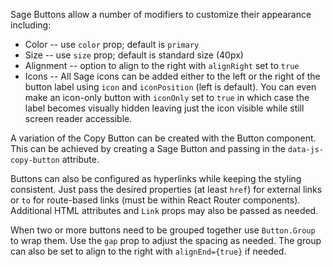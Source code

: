 
<Meta title="Sage/Button/Notes" />

Sage Buttons allow a number of modifiers to customize their appearance including:

- Color -- use `color` prop; default is `primary`
- Size -- use `size` prop; default is standard size (40px)
- Alignment -- option to align to the right with `alignRight` set to `true`
- Icons -- All Sage icons can be added either to the left or the right of the button label using `icon` and `iconPosition` (left is default). You can even make an icon-only button with `iconOnly` set to `true` in which case the label becomes visually hidden leaving just the icon visible while still screen reader accessible.

A variation of the Copy Button can be created with the Button component. This can be achieved by creating a Sage Button and passing in the `data-js-copy-button` attribute.

Buttons can also be configured as hyperlinks while keeping the styling consistent. Just pass the desired properties (at least `href`) for external links or `to` for route-based links (must be within React Router components). Additional HTML attributes and `Link` props may also be passed as needed.

When two or more buttons need to be grouped together use `Button.Group` to wrap them. Use the `gap` prop to adjust the spacing as needed. The group can also be set to align to the right with `alignEnd={true}` if needed.
